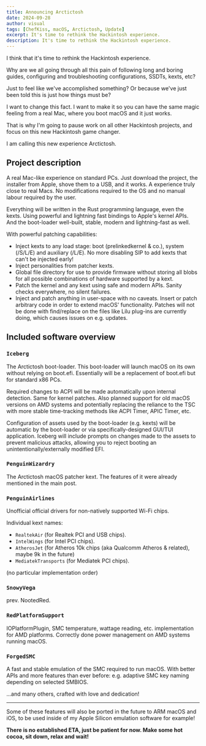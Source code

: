 ```yaml
---
title: Announcing Arctictosh
date: 2024-09-28
author: visual
tags: [ChefKiss, macOS, Arctictosh, Update]
excerpt: It's time to rethink the Hackintosh experience.
description: It's time to rethink the Hackintosh experience.
---
```


I think that it's time to rethink the Hackintosh experience.

Why are we all going through all this pain of following long and boring guides, configuring and troubleshooting configurations, SSDTs, kexts, etc?

Just to feel like we've accomplished something? Or because we've just been told this is just how things must be?

I want to change this fact. I want to make it so you can have the same magic feeling from a real Mac, where you boot macOS and it just works.

That is why I'm going to pause work on all other Hackintosh projects, and focus on this new Hackintosh game changer.

I am calling this new experience Arctictosh.

## Project description

A real Mac-like experience on standard PCs. Just download the project, the installer from Apple, shove them to a USB, and it works. A experience truly close to real Macs. No modifications required to the OS and no manual labour required by the user.

Everything will be written in the Rust programming language, even the kexts. Using powerful and lightning fast bindings to Apple's kernel APIs. And the boot-loader well-built, stable, modern and lightning-fast as well.

With powerful patching capabilities:

- Inject kexts to any load stage: boot (prelinkedkernel & co.), system (/S/L/E) and auxiliary (/L/E). No more disabling SIP to add kexts that can't be injected early!
- Inject personalities from patcher kexts.
- Global file directory for use to provide firmware without storing all blobs for all possible combinations of hardware supported by a kext.
- Patch the kernel and any kext using safe and modern APIs. Sanity checks everywhere, no silent failures.
- Inject and patch anything in user-space with no caveats. Insert or patch arbitrary code in order to extend macOS' functionality. Patches will not be done with find/replace on the files like Lilu plug-ins are currently doing, which causes issues on e.g. updates.

## Included software overview

### `Iceberg`

The Arctictosh boot-loader. This boot-loader will launch macOS on its own without relying on boot.efi. Essentially will be a replacement of boot.efi but for standard x86 PCs.

Required changes to ACPI will be made automatically upon internal detection. Same for kernel patches. Also planned support for old macOS versions on AMD systems and potentially replacing the reliance to the TSC with more stable time-tracking methods like ACPI Timer, APIC Timer, etc.

Configuration of assets used by the boot-loader (e.g. kexts) will be automatic by the boot-loader or via specifically-designed GUI/TUI application. Iceberg will include prompts on changes made to the assets to prevent malicious attacks, allowing you to reject booting an unintentionally/externally modified EFI.

### `PenguinWizardry`

The Arctictosh macOS patcher kext. The features of it were already mentioned in the main post.

### `PenguinAirlines`

Unofficial official drivers for non-natively supported Wi-Fi chips.

Individual kext names:

- `RealtekAir` (for Realtek PCI and USB chips).
- `IntelWings` (for Intel PCI chips).
- `AtherosJet` (for Atheros 10k chips (aka Qualcomm Atheros & related), maybe 9k in the future)
- `MediatekTransports` (for Mediatek PCI chips).

(no particular implementation order)

### `SnowyVega`

prev. NootedRed.

### `RedPlatformSupport`

IOPlatformPlugin, SMC temperature, wattage reading, etc. implementation for AMD platforms. Correctly done power management on AMD systems running macOS.

### `ForgedSMC`

A fast and stable emulation of the SMC required to run macOS. With better APIs and more features than ever before: e.g. adaptive SMC key naming depending on selected SMBIOS.

...and many others, crafted with love and dedication!

---

Some of these features will also be ported in the future to ARM macOS and iOS, to be used inside of my Apple Silicon emulation software for example!

**There is no established ETA, just be patient for now. Make some hot cocoa, sit down, relax and wait!**
